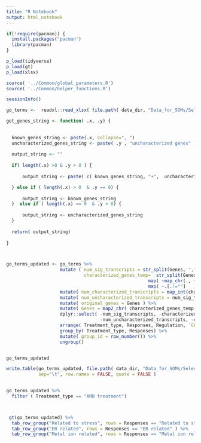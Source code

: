 ```yaml
---
title: "R Notebook"
output: html_notebook
---
```


```r


if(!require(pacman)) {
  install.packages("pacman")
  library(pacman)
}

p_load(tidyverse)
p_load(gt)
p_load(xlsx)

source( '../Common/global_parameters.R')
source( '../Common/helper_functions.R')

sessionInfo()

```


```r
go_terms <-  readxl::read_xlsx( file.path( data_dir, "Data_for_SOMs/Selected SOMs enriched terms v2.xlsx") )


```

```r

get_genes_string <- function( .x, .y) {
  
  
  known_genes_string <- paste(.x, collapse=", ")
  uncharacterized_genes_string <- paste( .y , "uncharacterized genes" )
  
  output_string <- ""
  
  if( length(.x) >0 & .y > 0 ) {
    
      output_string <- paste( c( known_genes_string, "+",  uncharacterized_genes_string), collapse=" "  )

  } else if ( length(.x) > 0  & .y == 0) {
    
      output_string <- known_genes_string
  }  else if ( length(.x) == 0  & .y > 0) {
    
      output_string <- uncharacterized_genes_string
  } 
  
  return( output_string)
  
}



go_terms_updated <- go_terms %>%
                    mutate ( num_sig_transcripts = str_split(Genes, ",") %>% map_int( length),
                             characterized_genes_temp=  str_split(Genes, ",") %>% 
                                                     map( ~map_chr(., ~str_replace_all(., "\\(|\\)|CNAG_\\d{5}|\\s+", "" ))) %>%
                                                     map( ~.[.!=""]   ) ) %>%
                    mutate( num_characterized_transcripts = map_int(characterized_genes_temp, length)) %>%
                    mutate( num_uncharacterized_transcripts = num_sig_transcripts - num_characterized_transcripts) %>% 
                    mutate( original_genes = Genes ) %>%
                    mutate( Genes = map2_chr( characterized_genes_temp, num_uncharacterized_transcripts,  ~get_genes_string(.x, .y)) ) %>%
                    dplyr::select( -num_sig_transcripts, -characterized_genes_temp, -num_characterized_transcripts,
                                   -num_uncharacterized_transcripts, -original_genes) %>%
                    arrange( Treatment_type, Responses, Regulation, `GO term`) %>%
                    group_by( Treatment_type, Responses) %>%
                    mutate( group_id = row_number()) %>%
                    ungroup()


go_terms_updated

write.table(go_terms_updated, file.path( data_dir, "Data_for_SOMs/Selected SOMs enriched terms v3.txt"),
            sep="\t", row.names = FALSE, quote = FALSE )
                                                     
```



```r

go_terms_updated %>%
  filter ( Treatment_type == "AMB treatment")



 gt(go_terms_updated) %>%
  tab_row_group("Related to stress", rows = Responses == "Related to stress" )  %>%
  tab_row_group("ER related", rows = Responses == "ER related" ) %>%
  tab_row_group("Metal ion related", rows = Responses == "Metal ion related" ) 

```

























